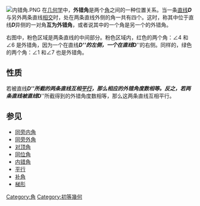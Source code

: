 {{NoteTA
|G1 = Math
}}
[[Image:内错角.PNG|thumb]]
在[[几何学|几何学]]中，'''外错角'''是两个[[角|角]]之间的一种位置关系。当一条[[直线|直线]]'''''D'''''与另外两条直线[[相交|相交]]时，处在两条直线外侧的角一共有四个。这时，称其中位于直线'''''D'''''异侧的一对角'''互为外错角'''，或者说其中的一个角是另一个的外错角。

右图中，粉色区域是两条直线的中间部分。粉色区域内，红色的两个角：<math>\angle 4</math> 和<math>\angle 6</math> 是外错角，因为一个在直线'''''D'''''的左侧，一个在直线'''''D'''''的右侧。同样的，绿色的两个角：<math>\angle 1</math> 和<math>\angle 7</math> 也是外错角。

==性质==
若被直线'''''D'''''所截的两条直线互相[[平行|平行]]，那么相应的外错角度数相等。反之，若两条直线被直线'''''D'''''所截得到的外错角度数相等，那么这两条直线互相平行。

==参见==
*[[同旁内角|同旁内角]]
*[[同旁外角|同旁外角]]
*[[对顶角|对顶角]]
*[[同位角|同位角]]
*[[内错角|内错角]]
*[[平行|平行]]
*[[补角|补角]]
*[[梯形|梯形]]

[[Category:角|Category:角]]
[[Category:初等幾何|Category:初等幾何]]